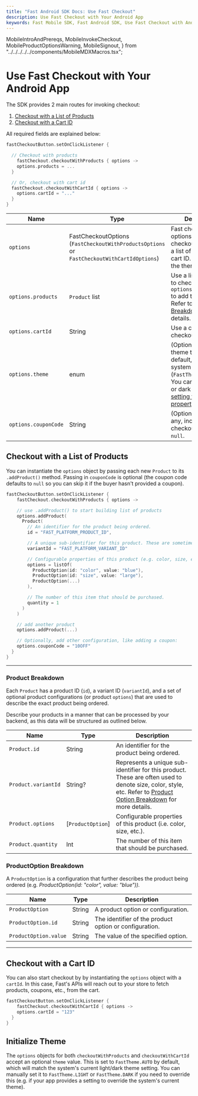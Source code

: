 ```yaml
---
title: "Fast Android SDK Docs: Use Fast Checkout"
description: Use Fast Checkout with Your Android App
keywords: Fast Mobile SDK, Fast Android SDK, Use Fast Checkout with Android
---
```


  MobileIntroAndPrereqs,
  MobileInvokeCheckout,
  MobileProductOptionsWarning,
  MobileSignout,
} from "../../../../../components/MobileMDXMacros.tsx";

# Use Fast Checkout with Your Android App

<MobileInvokeCheckout
  sdkModuleName="fast-android"
  actionType="listener"
  actionName="fastCheckoutButton"
/>

The SDK provides 2 main routes for invoking checkout:

1. [Checkout with a List of Products](#checkout-with-a-list-of-products)
2. [Checkout with a Cart ID](#checkout-with-a-cart-id)

All required fields are explained below:

```kotlin
fastCheckoutButton.setOnClickListener {

  // Checkout with products
	fastCheckout.checkoutWithProducts { options ->
    options.products = ...
  }

  // Or, checkout with cart id
  fastCheckout.checkoutWithCartId { options ->
    options.cartId = "..."
  }
}
```

| Name                 | Type                                                                                              | Description                                                                                                                                                                          |
| -------------------- | ------------------------------------------------------------------------------------------------- | ------------------------------------------------------------------------------------------------------------------------------------------------------------------------------------ |
| `options`            | FastCheckoutOptions <br /> (`FastCheckoutWithProductsOptions` or `FastCheckoutWithCartIdOptions`) | Fast checkout options enable you checkout with either a list of products or a cart ID. As well as set the theme.                                                                     |
| `options.products`   | `Product` list                                                                                    | Use a list of products to checkout. Use `options.addProduct()` to add to the list. Refer to [Product Breakdown](#product-breakdown) for more details.                                |
| `options.cartId`     | String                                                                                            | Use a cart ID to checkout.                                                                                                                                                           |
| `options.theme`      | enum                                                                                              | (Optional) Pass theme to the SDK. By default, we'll use the system theme (`FastTheme.AUTO`). You can pass in light or dark theme by [setting the theme property](#initialize-theme). |
| `options.couponCode` | String                                                                                            | (Optional) Coupon, if any, included during checkout. Defaults to `null`.                                                                                                             |

## Checkout with a List of Products

You can instantiate the `options` object by passing each new `Product` to its `.addProduct()` method. Passing in `couponCode` is optional (the coupon code defaults to `null` so you can skip it if the buyer hasn't provided a coupon).

```kotlin
fastCheckoutButton.setOnClickListener {
	fastCheckout.checkoutWithProducts { options ->

    // use .addProduct() to start building list of products
    options.addProduct(
      Product(
        // An identifier for the product being ordered.
        id = "FAST_PLATFORM_PRODUCT_ID",

        // A unique sub-identifier for this product. These are sometimes used to denote size / color, etc.
        variantId = "FAST_PLATFORM_VARIANT_ID"

        // Configurable properties of this product (e.g. color, size, etc.)
        options = listOf(
          ProductOption(id: "color", value: "blue"),
          ProductOption(id: "size", value: "large"),
          ProductOption(...)
        ),

        // The number of this item that should be purchased.
        quantity = 1
      )
    )

    // add another product
    options.addProduct(...)

    // Optionally, add other configuration, like adding a coupon:
    options.couponCode = "10OFF"
  }
}
```

---

### Product Breakdown

Each `Product` has a product ID (`id`), a variant ID (`variantId`), and a set of optional product configurations (or product `options`) that are used to describe the exact product being ordered.

Describe your products in a manner that can be processed by your backend, as this data will be structured as outlined below.

| Name                | Type              | Description                                                                                                                                                                                  |
| ------------------- | ----------------- | -------------------------------------------------------------------------------------------------------------------------------------------------------------------------------------------- |
| `Product.id`        | String            | An identifier for the product being ordered.                                                                                                                                                 |
| `Product.variantId` | String?           | Represents a unique sub-identifier for this product. These are often used to denote size, color, style, etc. Refer to [Product Option Breakdown](#productoption-breakdown) for more details. |
| `Product.options`   | [`ProductOption`] | Configurable properties of this product (i.e. color, size, etc.).                                                                                                                            |
| `Product.quantity`  | Int               | The number of this item that should be purchased.                                                                                                                                            |

### ProductOption Breakdown

<MobileProductOptionsWarning sdkFullName="Fast Android SDK" />

A `ProductOption` is a configuration that further describes the product being ordered (e.g. _ProductOption(id: "color", value: "blue"))._

| Name                  | Type   | Description                                            |
| --------------------- | ------ | ------------------------------------------------------ |
| `ProductOption`       | String | A product option or configuration.                     |
| `ProductOption.id`    | String | The identifier of the product option or configuration. |
| `ProductOption.value` | String | The value of the specified option.                     |

---

## Checkout with a Cart ID

You can also start checkout by by instantiating the `options` object with a `cartId`. In this case, Fast's APIs will reach out to your store to fetch products, coupons, etc., from the cart.

```kotlin
fastCheckoutButton.setOnClickListener {
	fastCheckout.checkoutWithCartId { options ->
    options.cartId = "123"
  }
}
```

## Initialize Theme

The `options` objects for both `checkoutWithProducts` and `checkoutWithCartId` accept an optional `theme` value. This is set to `FastTheme.AUTO` by default, which will match the system's current light/dark theme setting. You can manually set it to `FastTheme.LIGHT` or `FastTheme.DARK` if you need to override this (e.g. if your app provides a setting to override the system's current theme).
